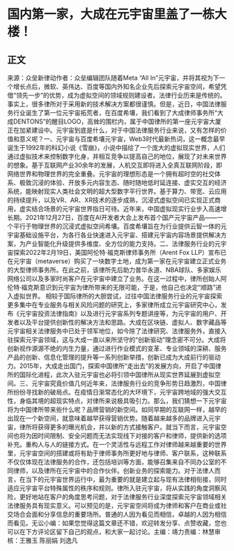 # 国内第一家，大成在元宇宙里盖了一栋大楼！
## 正文
来源：众垒新律动作者：众垒编辑团队随着Meta “All In”元宇宙，并将其视为下一个增长点后，微软、英伟达、百度等国内外知名企业先后探索元宇宙空间，希望凭借“领先一步”的优势，成为虚拟空间的领域规则建设者。法律行业历来是传统的。事实上，很多律所对于采用新的技术解决方案都很谨慎。但是，近日，中国法律服务行业诞生了第一位元宇宙拓荒者，在百度希壤，我们看到了大成律师事务所“大成DENTONS”的醒目LOGO，高耸的围栏内，属于中国律所的第一座元宇宙大厦正在加紧建设中。元宇宙到底是什么，对于中国法律服务行业来说，又有怎样的价值和意义呢？一、元宇宙与百度希壤元宇宙，Web3时代最新热词，这一概念最早诞生于1992年的科幻小说《雪崩》，小说中描绘了一个庞大的虚拟现实世界，人们通过虚拟技术来控制数字化身，并相互竞争以提高自己的地位，展现了对未来世界的想象。基于互联网产业30余年的发展，人机交互即将进入全真互联网阶段，即网络世界和物理世界的完全重叠。元宇宙的理想形态是一个拥有超时空的社交体系、极致沉浸的体验、开放多元内容生态、随时随地低时延连接、虚实交互的经济系统，能映射现实人类社会文明的超大型数字平行世界。基于算力、带宽、云应用的持续提升，以及VR、AR、XR技术的逐步成熟，沉浸式虚拟空间已实现正式商用，虚实结合场景的元宇宙世界指日可待。近年来，中国虚拟现实行业步入高速增长期。2021年12月27日，百度在AI开发者大会上发布首个国产元宇宙产品——一个平行于物理世界的沉浸式虚拟空间希壤。百度希壤旨在为行业提供云智一体的元宇宙基础设施平台，为各行各业快速进入元宇宙、搭建元宇宙内容场景提供解决方案，为产业智能化升级提供多维度、全方位的能力支持。二、法律服务行业的元宇宙探索2022年2月19日，美国阿伦特·福克斯律师事务所（Arent Fox LLP）宣布已在元宇宙（metaverse）购买了一块数字土地，成为第一家在元宇宙建立正式业务的大型律师事务所。在此之前，该律所先后助力普华永道、NBA球队、多家娱乐网络公司以及多家时尚客户在元宇宙中建立了业务。在这一过程中，律所创始人阿伦特·福克斯意识到元宇宙为律所带来的无限可能，于是，他自己也决定“顺路”进入虚拟世界。 相较于国际律所的大胆尝试，过往中国法律服务行业的元宇宙探索更多集中在专业服务与相关风险问题的研究上，多家律所成立元宇宙研究中心，发布《元宇宙投资法律指南》以及进行元宇宙系列专题讲座等，为元宇宙的用户、开发者以及平台提供创新性的解决方法和思路。大成在区块链、虚拟人、数字藏品等元宇宙相关法律服务中已处于领军地位，如今除了法律研究、法律服务外，直接入驻探索元宇宙领域，这与大成一直以来所坚守的“创新驱动”理念密不可分。大成将创新视作源源不绝的内生力量，通过进行作业模式的变革、专业领域的深耕、服务产品的创新、信息化管理的提升等一系列创新举措，创新已成为大成前行的驱动力。2015年，大成走出国门，探索中国律所“走出去”的发展方向，开启了中国律所的国际化进程，此次入驻元宇宙也必将引领中国律所从现实世界延展到虚拟空间。三、元宇宙究竟价值几何近年来，法律服务行业的竞争形势日趋激烈，中国律所纷纷寻找新的破局点。在疫情日渐常态化的大环境下，元宇宙跨地域的强大交互性，身临其境的超现实特点，对律所来说极具吸引力。那么，我们猜想一下元宇宙将为中国律所带来些什么呢？品牌营销的新空间。如同早期的互联网一样，越早的出现在一个新空间，就意味着越早获得营销优势。随着越来越多的品牌进入元宇宙，律所将获得更多的曝光机会，并以新的方式接触客户。就当下而言，元宇宙空间也将为因时间限制、安全问题而无法实现线下对接的客户和律师，提供新的选项补充。重构人与人的链接方式。在一个灵活性与远程工作对律师越来越重要的世界里，元宇宙空间的搭建或将有助于律师事务所更好地与律师、客户联系，这种联系不仅仅体现在法律服务的合作，还包括培训等方面，能够召集来自不同办公室的不同律师，以及律所在元宇宙中的合作伙伴。创新业务的探索能力。对于法律人而言，在当下的元宇宙世界运行中，最为重要的就是建立起与现有法律相衔接，同时适应元宇宙平台特殊属性的秩序和规则。律所入驻元宇宙，将从实践的角度洞察风险，更好地站在客户的角度思考问题，对于法律服务行业深度探索元宇宙领域相关法律服务具有现实意义。可以预见的是，元宇宙空间将成为律师和客户在商业或社交场合会面和分享信息的重要场所。普通的人因为看见而相信，卓越的人因为相信而看见。无讼小编：如果您觉得这篇文章还不错，欢迎转发分享、点赞收藏，您也可以在下方评论区留下自己的观点，和大家一起讨论。主编：靖力责编：林慧审核：王雅玉 陈丽娟 刘逸凡